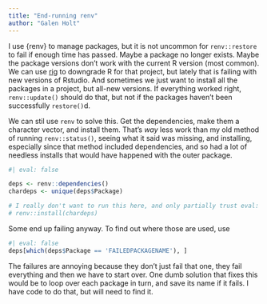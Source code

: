 ```yaml
---
title: "End-running renv"
author: "Galen Holt"
---
```


I use {renv} to manage packages, but it is not uncommon for `renv::restore` to fail if enough time has passed. Maybe a package no longer exists. Maybe the package versions don't work with the current R version (most common). We can use [rig](rig.qmd) to downgrade R for that project, but lately that is failing with new versions of Rstudio. And sometimes we just want to install all the packages in a project, but all-new versions. If everything worked right, `renv::update()` should do that, but not if the packages haven't been successfully `restore()`d.

We can stil use `renv` to solve this. Get the dependencies, make them a character vector, and install them. That's *way* less work than my old method of running `renv::status()`, seeing what it said was missing, and installing, especially since that method included dependencies, and so had a lot of needless installs that would have happened with the outer package.

```r
#| eval: false

deps <- renv::dependencies()
chardeps <- unique(deps$Package)

# I really don't want to run this here, and only partially trust eval: false
# renv::install(chardeps)

```

Some end up failing anyway. To find out where those are used, use

```r
#| eval: false
deps[which(deps$Package == 'FAILEDPACKAGENAME'), ]
```

The failures are annoying because they don't just fail that one, they fail everything and then we have to start over. One dumb solution that fixes this would be to loop over each package in turn, and save its name if it fails. I have code to do that, but will need to find it.
